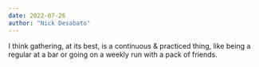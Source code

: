 ```yaml
---
date: 2022-07-26
author: "Nick Desabato"
---
```


I think gathering, at its best, is a continuous & practiced thing, like being a regular at a bar or going on a weekly run with a pack of friends.

